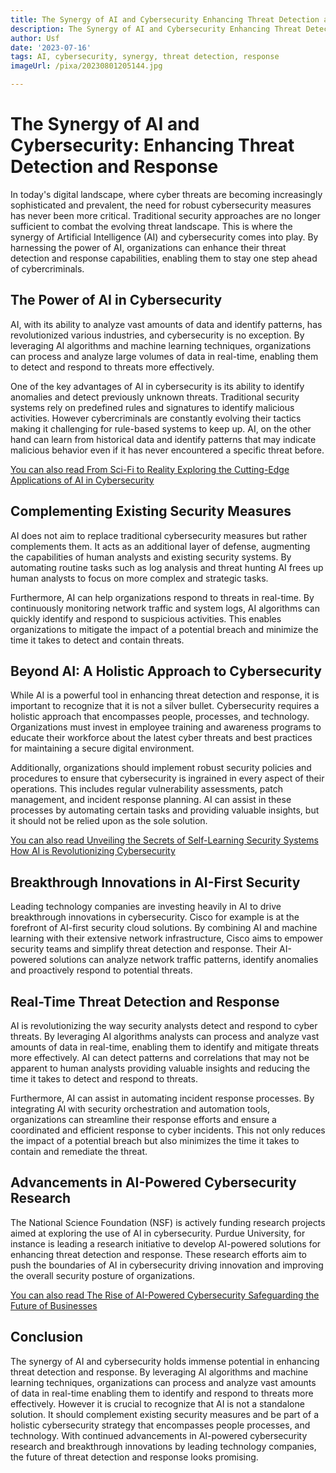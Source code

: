 ```yaml
---
title: The Synergy of AI and Cybersecurity Enhancing Threat Detection and Response
description: The Synergy of AI and Cybersecurity Enhancing Threat Detection and Response
author: Usf
date: '2023-07-16'
tags: AI, cybersecurity, synergy, threat detection, response
imageUrl: /pixa/20230801205144.jpg

---
```

# The Synergy of AI and Cybersecurity: Enhancing Threat Detection and Response

In today's digital landscape, where cyber threats are becoming  increasingly sophisticated and prevalent, the need for robust  cybersecurity measures has never been  more critical. Traditional security approaches are no longer  sufficient to combat the evolving threat landscape. This is where the synergy of  Artificial Intelligence  (AI) and  cybersecurity comes into play. By harnessing the power of AI, organizations can enhance their  threat detection and response capabilities, enabling them to  stay one step ahead of cybercriminals.

## The Power of AI in Cybersecurity

AI, with its  ability to analyze vast amounts of data and identify patterns, has revolutionized various industries, and cybersecurity is no exception.  By leveraging AI algorithms  and machine learning techniques, organizations can process and analyze large volumes of data in real-time, enabling them to detect  and respond to threats more effectively.

One of the  key advantages of AI in cybersecurity is its ability  to identify anomalies and detect previously unknown threats. Traditional security systems rely on predefined rules and signatures  to identify malicious activities. However  cybercriminals are  constantly evolving their tactics making  it challenging for rule-based systems to keep up. AI,  on the  other hand  can learn from historical data and identify patterns that may indicate malicious behavior even if it has never encountered a specific threat  before.

[You can also read  From  Sci-Fi to Reality Exploring the Cutting-Edge Applications of AI in Cybersecurity](From%20Sci-Fi%20to%20Reality%20Exploring%20the%20Cutting-Edge%20Applications%20of%20AI%20in%20Cybersecurity)


## Complementing Existing Security Measures

AI does not aim to replace traditional  cybersecurity  measures but rather complements them. It acts as an additional layer of defense, augmenting the capabilities of human analysts and existing security systems. By  automating routine tasks such as log  analysis and threat hunting AI frees  up human analysts to  focus on more complex and strategic tasks.

Furthermore, AI can help  organizations respond to threats in real-time. By continuously monitoring network traffic and system logs, AI algorithms can quickly identify and respond to suspicious activities. This enables organizations  to mitigate the impact of a potential breach and minimize  the time it takes to detect and contain threats.

## Beyond AI: A Holistic Approach to Cybersecurity

While AI is a powerful tool  in enhancing threat detection  and response, it is important to recognize  that it is not a silver bullet. Cybersecurity requires a holistic approach that encompasses people, processes, and technology. Organizations  must invest  in employee training and awareness programs to educate their  workforce  about the latest cyber threats  and best practices for maintaining a secure digital environment.

Additionally, organizations  should implement robust security policies and procedures to ensure that cybersecurity  is ingrained  in every aspect of their operations. This includes regular vulnerability assessments, patch management,  and incident response planning. AI can assist in these processes by  automating certain tasks and providing valuable  insights, but it should not be relied upon as the sole solution.

[You can also read Unveiling the Secrets of Self-Learning Security Systems  How AI is Revolutionizing Cybersecurity](Unveiling%20the%20Secrets%20of%20Self-Learning%20Security%20Systems%20How%20AI%20is%20Revolutionizing%20Cybersecurity)


## Breakthrough Innovations  in AI-First Security

Leading technology companies are investing heavily in AI to drive breakthrough innovations in  cybersecurity. Cisco for example is at the forefront of AI-first security cloud solutions. By combining AI and machine learning with their extensive network infrastructure, Cisco aims to empower security teams and  simplify threat detection and response. Their AI-powered solutions can analyze network traffic patterns, identify anomalies and proactively respond to potential threats.

## Real-Time Threat Detection and Response

AI is revolutionizing the way security analysts detect  and respond to cyber threats. By leveraging AI algorithms analysts can process and analyze vast amounts of data in real-time, enabling them to identify and mitigate threats more  effectively. AI  can detect patterns and correlations that may not be apparent to human analysts providing valuable insights and reducing the  time it takes to detect and respond to threats.

Furthermore, AI can assist in automating incident response processes. By integrating AI  with security orchestration and automation tools, organizations can streamline their response efforts and ensure a coordinated and efficient response to cyber incidents. This not only reduces the  impact of a potential breach but also  minimizes the time it takes to contain and remediate the threat.

## Advancements in AI-Powered Cybersecurity Research

The  National Science Foundation (NSF) is actively funding research projects aimed at exploring the use of AI in cybersecurity. Purdue University, for instance  is leading a research initiative to develop AI-powered solutions for  enhancing threat  detection and response.  These research efforts aim to push  the boundaries of AI in cybersecurity driving innovation and  improving  the overall security posture of organizations.

[You can also read The Rise of AI-Powered Cybersecurity Safeguarding the Future of  Businesses](The%20Rise%20of%20AI-Powered%20Cybersecurity%20Safeguarding%20the%20Future%20of%20Businesses)


## Conclusion

The  synergy of AI  and  cybersecurity  holds immense potential in  enhancing threat detection and response. By leveraging AI algorithms and machine learning  techniques, organizations can process and analyze vast amounts of data in real-time enabling them  to identify and respond  to threats more  effectively. However it is crucial to recognize that AI is not a standalone solution.  It  should complement existing security measures and be part  of a holistic  cybersecurity strategy that encompasses people processes, and technology. With continued advancements in AI-powered cybersecurity research and breakthrough innovations by leading technology companies, the future of  threat  detection and  response  looks promising.